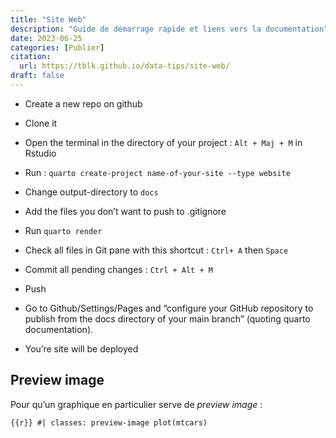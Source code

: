 ```yaml
---
title: "Site Web"
description: "Guide de démarrage rapide et liens vers la documentation"
date: 2023-06-25
categories: [Publier]
citation: 
  url: https://tblk.github.io/data-tips/site-web/ 
draft: false
---
```


- Create a new repo on github

- Clone it

- Open the terminal in the directory of your project : `Alt + Maj + M` in Rstudio

- Run : `quarto create-project name-of-your-site --type website `

- Change output-directory to `docs`

- Add the files you don't want to push to .gitignore

- Run `quarto render`

- Check all files in Git pane with this shortcut : `Ctrl+ A` then `Space`

- Commit all pending changes : `Ctrl + Alt + M`

- Push

- Go to Github/Settings/Pages and "configure your GitHub repository to publish from the docs directory of your main branch" (quoting quarto documentation).

- You're site will be deployed

## Preview image

Pour qu'un graphique en particulier serve de _preview image_ :

```{{r}}
#| classes: preview-image
plot(mtcars)
```

